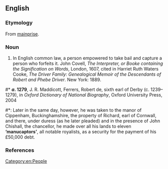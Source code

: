 ==English==

===Etymology===
From [[mainprise]].

===Noun===
{{en-noun}}

# {{lb|en|legal|obsolete}} In English common law, a person empowered to take bail and capture a person who forfeits it.<ref> John Covell, ''The Interpreter, or Booke containing the Signification on Words'', London, 1607, cited in Harriet Ruth Waters Cooke, ''The Driver Family: Genealogical Memoir of the Descendants of Robert and Phebe Driver''. New York: 1889.
</ref>
#* '''''a''. 1279''', J. R. Maddicott, Ferrers, Robert de, sixth earl of Derby (c. 1239–1279), in ''Oxford Dictionary of National Biography'', Oxford University Press, 2004
#*: Later in the same day, however, he was taken to the manor of Cippenham, Buckinghamshire, the property of Richard, earl of Cornwall, and there, under duress (as he later pleaded) and in the presence of John Chishall, the chancellor, he made over all his lands to eleven '''‘manucaptors’''', all notable royalists, as a security for the payment of his £50,000 debt.

===References===
<references/>

[[Category:en:People]]